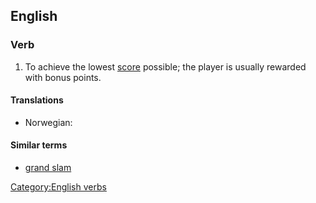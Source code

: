 ==English==

===Verb===
{{en-verb|sg=[[shoot]] [[the]] [[moon]]|'''[[shoots the moon]]'''|'''[[shooting the moon]]'''|'''[[shot the moon]]'''}}

# {{card games}} To achieve the lowest [[score]] possible; the player is usually rewarded with bonus points.

====Translations====
{{trans-top|to achieve the lowest score possible}}
*Norwegian: {{t-|no|storeslem}}
{{trans-mid}}
{{trans-bottom}}

====Similar terms====
*[[grand slam]]

[[Category:English verbs]]